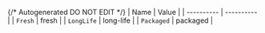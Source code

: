 {/* Autogenerated DO NOT EDIT  */}
| Name       | Value      |
| ---------- | ---------- |
| `Fresh`    | fresh      |
| `LongLife` | long-life  |
| `Packaged` | packaged   |